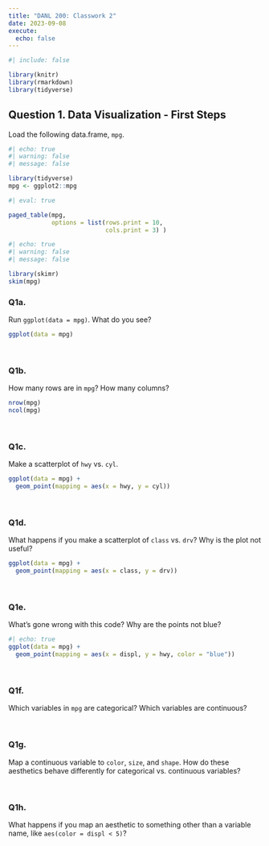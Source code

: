 ```yaml
---
title: "DANL 200: Classwork 2"
date: 2023-09-08
execute: 
  echo: false
---
```

```r
#| include: false

library(knitr)
library(rmarkdown)
library(tidyverse)
```

## Question 1. Data Visualization - First Steps

Load the following data.frame, `mpg`.
```r
#| echo: true
#| warning: false
#| message: false

library(tidyverse)
mpg <- ggplot2::mpg
```


```r
#| eval: true

paged_table(mpg, 
            options = list(rows.print = 10,
                           cols.print = 3) )
```

```r
#| echo: true
#| warning: false
#| message: false

library(skimr)
skim(mpg)
```



### Q1a. 
Run `ggplot(data = mpg)`. What do you see?
```r
ggplot(data = mpg)
```

<br>

### Q1b.
How many rows are in `mpg`? How many columns?
```r
nrow(mpg)
ncol(mpg)
```

<br>


### Q1c.
Make a scatterplot of `hwy` vs. `cyl`.

```r
ggplot(data = mpg) +
  geom_point(mapping = aes(x = hwy, y = cyl))
```

<br>

### Q1d.
What happens if you make a scatterplot of `class` vs. `drv`? Why is the plot not useful?


```r
ggplot(data = mpg) +
  geom_point(mapping = aes(x = class, y = drv))
```

<br>

### Q1e.
What’s gone wrong with this code? Why are the points not blue?

```r
#| echo: true
ggplot(data = mpg) + 
  geom_point(mapping = aes(x = displ, y = hwy, color = "blue"))
```

<br>

### Q1f.
Which variables in `mpg` are categorical? Which variables are continuous?

<br>

### Q1g.
Map a continuous variable to `color`, `size`, and `shape`. How do these aesthetics behave differently for categorical vs. continuous variables?

<br>

### Q1h.
What happens if you map an aesthetic to something other than a variable name, like `aes(color = displ < 5)`? 


